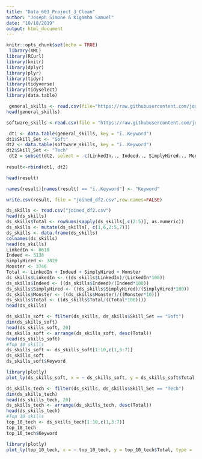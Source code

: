 ---
title: "Data_603_Project_3_Clean"
author: "Joseph Simone & Kigamba Samuel"
date: "10/18/2019"
output: html_document
---


```{r setup, include=FALSE}
knitr::opts_chunk$set(echo = TRUE)
 library(XML)
library(RCurl)
library(knitr)
library(dplyr)
library(plyr)
library(tidyr)
library(tidyverse)
library(tidyselect)
library(data.table)
```

```{r}
 general_skills <- read.csv(file="https://raw.githubusercontent.com/josephsimone/DATA_607_Project_3/master/kaggle_ds_general_skills_revised.csv")
head(general_skills)
```

```{r}
software_skills <-read.csv(file = "https://raw.githubusercontent.com/josephsimone/DATA_607_Project_3/master/kaggle_ds_job_listing_software.csv")
```




```{r}
 dt1 <- data.table(general_skills, key = "ï..Keyword")
dt1$Skill_Set <- "Soft"
dt2 <- data.table(software_skills, key = "ï..Keyword")
dt2$Skill_Set <- "Tech"
 dt2 = subset(dt2, select = -c(LinkedIn.., Indeed.., SimplyHired.., Monster.., Avg.., GlassDoor.Self.Reported...2017, Difference) )
 
result<-rbind(dt1, dt2)
```



```{r}
head(result)
```

```{r}
names(result)[names(result) == "ï..Keyword"] <- "Keyword"
```


```{r}
write.csv(result, file = "joined_df2.csv",row.names=FALSE)
```

```{r}
ds_skills <- read.csv("joined_df2.csv")
head(ds_skills)
ds_skills$Total <- rowSums(sapply(ds_skills[,c(2:5)], as.numeric))
ds_skills <- mutate(ds_skills[, c(1,6,2:5,7)])
ds_skills <- data.frame(ds_skills)
colnames(ds_skills)
head(ds_skills)
LinkedIn <- 8610
Indeed <- 5138
SimplyHired <- 3829
Monster <- 3746
Total <- LinkedIn + Indeed + SimplyHired + Monster
ds_skills$LinkedIn <- ((ds_skills$LinkedIn)/(LinkedIn*100))
ds_skills$Indeed <- ((ds_skills$Indeed)/(Indeed*100))
ds_skills$SimplyHired <- ((ds_skills$SimplyHired)/(SimplyHired*100))
ds_skills$Monster <- ((ds_skills$Monster)/((Monster*10)))
ds_skills$Total <- ((ds_skills$Total/((Total*100))))
head(ds_skills)
```

```{r}
ds_skills_soft <- filter(ds_skills, ds_skills$Skill_Set == "Soft")
dim(ds_skills_soft)
head(ds_skills_soft, 20)
ds_skills_soft <- arrange(ds_skills_soft, desc(Total))
head(ds_skills_soft)
#Top 10 skills
ds_skills_soft <- ds_skills_soft[1:10,c(1,3:7)]
ds_skills_soft
ds_skills_soft$Keyword
```

```{r}
library(plotly)
plot_ly(ds_skills_soft, x = ~ ds_skills_soft, y = ds_skills_soft$Total, type = 'bar', name = ds_skills_soft$Keyword)
```


```{r}
ds_skills_tech <- filter(ds_skills, ds_skills$Skill_Set == "Tech")
dim(ds_skills_tech)
head(ds_skills_tech, 20)
ds_skills_tech <- arrange(ds_skills_tech, desc(Total))
head(ds_skills_tech)
#Top 10 skills
top_10_tech <- ds_skills_tech[1:10,c(1,3:7)]
top_10_tech
top_10_tech$Keyword
```


```{r}
library(plotly)
plot_ly(top_10_tech, x = ~ top_10_tech, y = top_10_tech$Total, type = 'bar', name = top_10_tech$Keyword)
```
